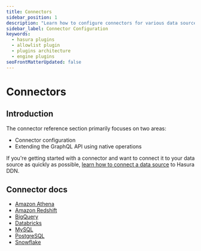 ```yaml
---
title: Connectors
sidebar_position: 1
description: "Learn how to configure connectors for various data sources to PromptQL."
sidebar_label: Connector Configuration
keywords:
  - hasura plugins
  - allowlist plugin
  - plugins architecture
  - engine plugins
seoFrontMatterUpdated: false
---
```


# Connectors

## Introduction

The connector reference section primarily focuses on two areas:

- Connector configuration
- Extending the GraphQL API using native operations

If you're getting started with a connector and want to connect it to your data source as quickly as possible,
[learn how to connect a data source](/data-sources/connect-to-a-source.mdx) to Hasura DDN.

## Connector docs

- [Amazon Athena](/reference/connectors/athena/index.mdx)
- [Amazon Redshift](/reference/connectors/redshift/index.mdx)
- [BigQuery](/reference/connectors/bigquery/index.mdx)
- [Databricks](/reference/connectors/databricks/index.mdx)
- [MySQL](/reference/connectors/mysql/index.mdx)
- [PostgreSQL](/reference/connectors/postgresql/index.mdx)
- [Snowflake](/reference/connectors/snowflake/index.mdx)
